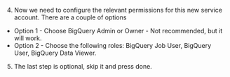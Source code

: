 4. Now we need to configure the relevant permissions for this new service account. There are a couple of options

- Option 1 - Choose BigQuery Admin or Owner - Not recommended, but it will work.
- Option 2 - Choose the following roles: BigQuery Job User, BigQuery User, BigQuery Data Viewer.

5. The last step is optional, skip it and press done.
